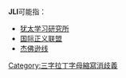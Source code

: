 '''JLI'''可能指：

*[[犹太学习研究所|犹太学习研究所]]
*[[国际正义联盟|国际正义联盟]]
*[[杰佛逊线|杰佛逊线]]

{{dab}}

[[Category:三字拉丁字母縮寫消歧義|Category:三字拉丁字母縮寫消歧義]]